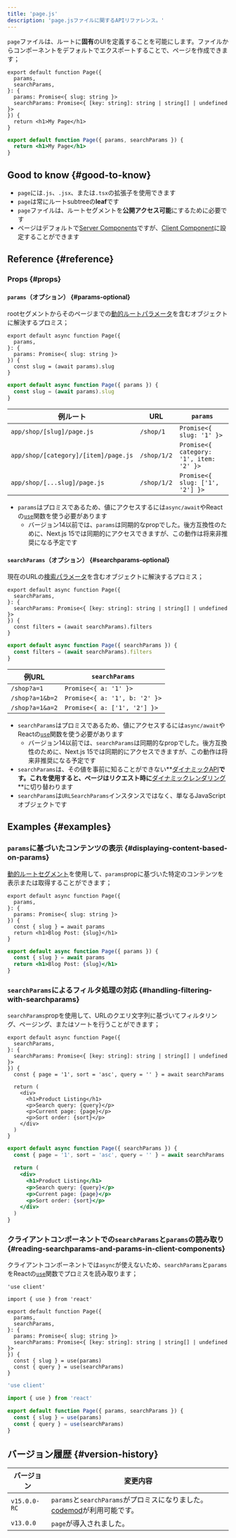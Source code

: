 ```yaml
---
title: 'page.js'
description: 'page.jsファイルに関するAPIリファレンス。'
---
```


`page`ファイルは、ルートに**固有**のUIを定義することを可能にします。ファイルからコンポーネントをデフォルトでエクスポートすることで、ページを作成できます；

<Tabs>
<TabItem value="tsx" label="TypeScript">

```tsx title="app/blog/[slug]/page.tsx" switcher
export default function Page({
  params,
  searchParams,
}: {
  params: Promise<{ slug: string }>
  searchParams: Promise<{ [key: string]: string | string[] | undefined }>
}) {
  return <h1>My Page</h1>
}
```

</TabItem>
<TabItem value="jsx" label="JavaScript">

```jsx title="app/blog/[slug]/page.js" switcher
export default function Page({ params, searchParams }) {
  return <h1>My Page</h1>
}
```

</TabItem>
</Tabs>

## Good to know {#good-to-know}

- `page`には`.js`、`.jsx`、または`.tsx`の拡張子を使用できます
- `page`は常にルートsubtreeの**leaf**です
- `page`ファイルは、ルートセグメントを**公開アクセス可能**にするために必要です
- ページはデフォルトで[Server Components](https://react.dev/reference/rsc/server-components)ですが、[Client Component](https://react.dev/reference/rsc/use-client)に設定することができます

## Reference {#reference}

### Props {#props}

#### `params`（オプション） {#params-optional}

rootセグメントからそのページまでの[動的ルートパラメータ](/docs/app/building-your-application/routing/dynamic-routes)を含むオブジェクトに解決するプロミス；

<Tabs>
<TabItem value="tsx" label="TypeScript">

```tsx title="app/shop/[slug]/page.tsx" switcher
export default async function Page({
  params,
}: {
  params: Promise<{ slug: string }>
}) {
  const slug = (await params).slug
}
```

</TabItem>
<TabItem value="jsx" label="JavaScript">

```jsx title="app/shop/[slug]/page.js" switcher
export default async function Page({ params }) {
  const slug = (await params).slug
}
```

</TabItem>
</Tabs>

| 例ルート                             | URL         | `params`                                |
| ------------------------------------ | ----------- | --------------------------------------- |
| `app/shop/[slug]/page.js`            | `/shop/1`   | `Promise<{ slug: '1' }>`                |
| `app/shop/[category]/[item]/page.js` | `/shop/1/2` | `Promise<{ category: '1', item: '2' }>` |
| `app/shop/[...slug]/page.js`         | `/shop/1/2` | `Promise<{ slug: ['1', '2'] }>`         |

- `params`はプロミスであるため、値にアクセスするには`async/await`やReactの[`use`](https://react.dev/reference/react/use)関数を使う必要があります
  - バージョン14以前では、`params`は同期的なpropでした。後方互換性のために、Next.js 15では同期的にアクセスできますが、この動作は将来非推奨になる予定です

#### `searchParams`（オプション） {#searchparams-optional}

現在のURLの[検索パラメータ](https://developer.mozilla.org/docs/Learn/Common_questions/What_is_a_URL#parameters)を含むオブジェクトに解決するプロミス；

<Tabs>
<TabItem value="tsx" label="TypeScript">

```tsx title="app/shop/page.tsx" switcher
export default async function Page({
  searchParams,
}: {
  searchParams: Promise<{ [key: string]: string | string[] | undefined }>
}) {
  const filters = (await searchParams).filters
}
```

</TabItem>
<TabItem value="jsx" label="JavaScript">

```jsx title="app/shop/page.js" switcher
export default async function Page({ searchParams }) {
  const filters = (await searchParams).filters
}
```

</TabItem>
</Tabs>

| 例URL           | `searchParams`                |
| --------------- | ----------------------------- |
| `/shop?a=1`     | `Promise<{ a: '1' }>`         |
| `/shop?a=1&b=2` | `Promise<{ a: '1', b: '2' }>` |
| `/shop?a=1&a=2` | `Promise<{ a: ['1', '2'] }>`  |

- `searchParams`はプロミスであるため、値にアクセスするには`async/await`やReactの[`use`](https://react.dev/reference/react/use)関数を使う必要があります
  - バージョン14以前では、`searchParams`は同期的なpropでした。後方互換性のために、Next.js 15では同期的にアクセスできますが、この動作は将来非推奨になる予定です
- `searchParams`は、その値を事前に知ることができない**[ダイナミックAPI](/docs/app/building-your-application/rendering/server-components#server-rendering-strategies#dynamic-apis)**です。これを使用すると、ページはリクエスト時に**[ダイナミックレンダリング](/docs/app/building-your-application/rendering/server-components#dynamic-rendering)**に切り替わります
- `searchParams`は`URLSearchParams`インスタンスではなく、単なるJavaScriptオブジェクトです

## Examples {#examples}

### `params`に基づいたコンテンツの表示 {#displaying-content-based-on-params}

[動的ルートセグメント](/docs/app/building-your-application/routing/dynamic-routes)を使用して、`params`propに基づいた特定のコンテンツを表示または取得することができます；

<Tabs>
<TabItem value="tsx" label="TypeScript">

```tsx title="app/blog/[slug]/page.tsx" switcher
export default async function Page({
  params,
}: {
  params: Promise<{ slug: string }>
}) {
  const { slug } = await params
  return <h1>Blog Post: {slug}</h1>
}
```

</TabItem>
<TabItem value="jsx" label="JavaScript">

```jsx title="app/blog/[slug]/page.js" switcher
export default async function Page({ params }) {
  const { slug } = await params
  return <h1>Blog Post: {slug}</h1>
}
```

</TabItem>
</Tabs>

### `searchParams`によるフィルタ処理の対応 {#handling-filtering-with-searchparams}

`searchParams`propを使用して、URLのクエリ文字列に基づいてフィルタリング、ページング、またはソートを行うことができます；

<Tabs>
<TabItem value="tsx" label="TypeScript">

```tsx title="app/shop/page.tsx" switcher
export default async function Page({
  searchParams,
}: {
  searchParams: Promise<{ [key: string]: string | string[] | undefined }>
}) {
  const { page = '1', sort = 'asc', query = '' } = await searchParams

  return (
    <div>
      <h1>Product Listing</h1>
      <p>Search query: {query}</p>
      <p>Current page: {page}</p>
      <p>Sort order: {sort}</p>
    </div>
  )
}
```

</TabItem>
<TabItem value="jsx" label="JavaScript">

```jsx title="app/shop/page.js" switcher
export default async function Page({ searchParams }) {
  const { page = '1', sort = 'asc', query = '' } = await searchParams

  return (
    <div>
      <h1>Product Listing</h1>
      <p>Search query: {query}</p>
      <p>Current page: {page}</p>
      <p>Sort order: {sort}</p>
    </div>
  )
}
```

</TabItem>
</Tabs>

### クライアントコンポーネントでの`searchParams`と`params`の読み取り {#reading-searchparams-and-params-in-client-components}

クライアントコンポーネントでは`async`が使えないため、`searchParams`と`params`をReactの[`use`](https://react.dev/reference/react/use)関数でプロミスを読み取ります；

<Tabs>
<TabItem value="tsx" label="TypeScript">

```tsx title="app/page.tsx" switcher
'use client'

import { use } from 'react'

export default function Page({
  params,
  searchParams,
}: {
  params: Promise<{ slug: string }>
  searchParams: Promise<{ [key: string]: string | string[] | undefined }>
}) {
  const { slug } = use(params)
  const { query } = use(searchParams)
}
```

</TabItem>
<TabItem value="js" label="JavaScript">

```js title="app/page.js" switcher
'use client'

import { use } from 'react'

export default function Page({ params, searchParams }) {
  const { slug } = use(params)
  const { query } = use(searchParams)
}
```

</TabItem>
</Tabs>

## バージョン履歴 {#version-history}

| バージョン   | 変更内容                                                                                                                               |
| ------------ | -------------------------------------------------------------------------------------------------------------------------------------- |
| `v15.0.0-RC` | `params`と`searchParams`がプロミスになりました。 [codemod](/docs/app/building-your-application/upgrading/codemods#150)が利用可能です。 |
| `v13.0.0`    | `page`が導入されました。                                                                                                               |
